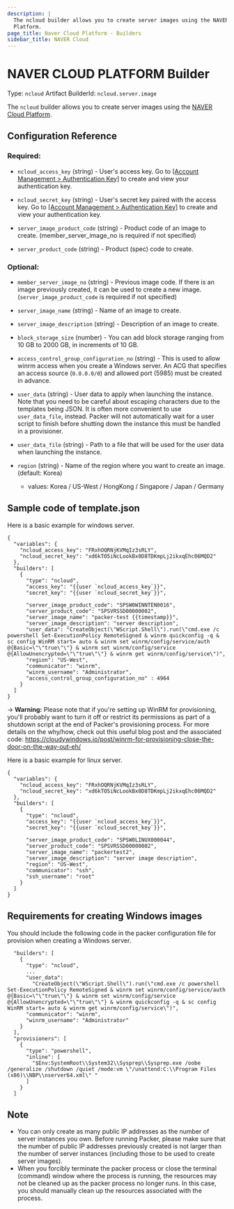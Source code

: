```yaml
---
description: |
  The ncloud builder allows you to create server images using the NAVER Cloud
  Platform.
page_title: Naver Cloud Platform - Builders
sidebar_title: NAVER Cloud
---
```


# NAVER CLOUD PLATFORM Builder

Type: `ncloud`
Artifact BuilderId: `ncloud.server.image`

The `ncloud` builder allows you to create server images using the [NAVER Cloud
Platform](https://www.ncloud.com/).

## Configuration Reference

### Required:

- `ncloud_access_key` (string) - User's access key. Go to [\[Account
  Management &gt; Authentication
  Key\]](https://www.ncloud.com/mypage/manage/authkey) to create and view
  your authentication key.

- `ncloud_secret_key` (string) - User's secret key paired with the access
  key. Go to [\[Account Management &gt; Authentication
  Key\]](https://www.ncloud.com/mypage/manage/authkey) to create and view
  your authentication key.

- `server_image_product_code` (string) - Product code of an image to create.
  (member_server_image_no is required if not specified)

- `server_product_code` (string) - Product (spec) code to create.

### Optional:

- `member_server_image_no` (string) - Previous image code. If there is an
  image previously created, it can be used to create a new image.
  (`server_image_product_code` is required if not specified)

- `server_image_name` (string) - Name of an image to create.

- `server_image_description` (string) - Description of an image to create.

- `block_storage_size` (number) - You can add block storage ranging from 10
  GB to 2000 GB, in increments of 10 GB.

- `access_control_group_configuration_no` (string) - This is used to allow
  winrm access when you create a Windows server. An ACG that specifies an
  access source (`0.0.0.0/0`) and allowed port (5985) must be created in
  advance.

- `user_data` (string) - User data to apply when launching the instance. Note
  that you need to be careful about escaping characters due to the templates
  being JSON. It is often more convenient to use `user_data_file`, instead.
  Packer will not automatically wait for a user script to finish before
  shutting down the instance this must be handled in a provisioner.

- `user_data_file` (string) - Path to a file that will be used for the user
  data when launching the instance.

- `region` (string) - Name of the region where you want to create an image.
  (default: Korea)
  - values: Korea / US-West / HongKong / Singapore / Japan / Germany

## Sample code of template.json

Here is a basic example for windows server.

    {
      "variables": {
        "ncloud_access_key": "FRxhOQRNjKVMqIz3sRLY",
        "ncloud_secret_key": "xd6kTO5iNcLookBx0D8TDKmpLj2ikxqEhc06MQD2"
      },
      "builders": [
        {
          "type": "ncloud",
          "access_key": "{{user `ncloud_access_key`}}",
          "secret_key": "{{user `ncloud_secret_key`}}",

          "server_image_product_code": "SPSW0WINNTEN0016",
          "server_product_code": "SPSVRSSD00000002",
          "server_image_name": "packer-test {{timestamp}}",
          "server_image_description": "server description",
          "user_data": "CreateObject(\"WScript.Shell\").run(\"cmd.exe /c powershell Set-ExecutionPolicy RemoteSigned & winrm quickconfig -q & sc config WinRM start= auto & winrm set winrm/config/service/auth @{Basic=\"\"true\"\"} & winrm set winrm/config/service @{AllowUnencrypted=\"\"true\"\"} & winrm get winrm/config/service\")",
          "region": "US-West",
          "communicator": "winrm",
          "winrm_username": "Administrator",
          "access_control_group_configuration_no" : 4964
        }
      ]
    }

-> **Warning:** Please note that if you're setting up WinRM for provisioning, you'll probably want to turn it off or restrict its permissions as part of a shutdown script at the end of Packer's provisioning process. For more details on the why/how, check out this useful blog post and the associated code:
https://cloudywindows.io/post/winrm-for-provisioning-close-the-door-on-the-way-out-eh/

Here is a basic example for linux server.

    {
      "variables": {
        "ncloud_access_key": "FRxhOQRNjKVMqIz3sRLY",
        "ncloud_secret_key": "xd6kTO5iNcLookBx0D8TDKmpLj2ikxqEhc06MQD2"
      },
      "builders": [
        {
          "type": "ncloud",
          "access_key": "{{user `ncloud_access_key`}}",
          "secret_key": "{{user `ncloud_secret_key`}}",

          "server_image_product_code": "SPSW0LINUX000044",
          "server_product_code": "SPSVRSSD00000002",
          "server_image_name": "packertest2",
          "server_image_description": "server image description",
          "region": "US-West",
          "communicator": "ssh",
          "ssh_username": "root"
        }
      ]
    }

## Requirements for creating Windows images

You should include the following code in the packer configuration file for
provision when creating a Windows server.

      "builders": [
        {
          "type": "ncloud",
          ...
          "user_data":
            "CreateObject(\"WScript.Shell\").run(\"cmd.exe /c powershell Set-ExecutionPolicy RemoteSigned & winrm set winrm/config/service/auth @{Basic=\"\"true\"\"} & winrm set winrm/config/service @{AllowUnencrypted=\"\"true\"\"} & winrm quickconfig -q & sc config WinRM start= auto & winrm get winrm/config/service\")",
          "communicator": "winrm",
          "winrm_username": "Administrator"
        }
      ],
      "provisioners": [
        {
          "type": "powershell",
          "inline": [
            "$Env:SystemRoot\\System32\\Sysprep\\Sysprep.exe /oobe /generalize /shutdown /quiet /mode:vm \"/unattend:C:\\Program Files (x86)\\NBP\\nserver64.xml\" "
          ]
        }
      ]

## Note

- You can only create as many public IP addresses as the number of server
  instances you own. Before running Packer, please make sure that the number
  of public IP addresses previously created is not larger than the number of
  server instances (including those to be used to create server images).
- When you forcibly terminate the packer process or close the terminal
  (command) window where the process is running, the resources may not be
  cleaned up as the packer process no longer runs. In this case, you should
  manually clean up the resources associated with the process.

